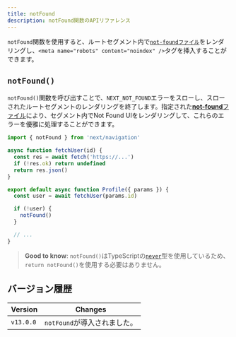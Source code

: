 ```yaml
---
title: notFound
description: notFound関数のAPIリファレンス
---
```


`notFound`関数を使用すると、ルートセグメント内で[`not-foundファイル`](/docs/app/api-reference/file-conventions/not-found)をレンダリングし、`<meta name="robots" content="noindex" />`タグを挿入することができます。

## `notFound()`

`notFound()`関数を呼び出すことで、`NEXT_NOT_FOUND`エラーをスローし、スローされたルートセグメントのレンダリングを終了します。指定された[**not-found**ファイル](/docs/app/api-reference/file-conventions/not-found)により、セグメント内でNot Found UIをレンダリングして、これらのエラーを優雅に処理することができます。

```jsx title="app/user/[id]/page.js"
import { notFound } from 'next/navigation'

async function fetchUser(id) {
  const res = await fetch('https://...')
  if (!res.ok) return undefined
  return res.json()
}

export default async function Profile({ params }) {
  const user = await fetchUser(params.id)

  if (!user) {
    notFound()
  }

  // ...
}
```

> **Good to know**: `notFound()`はTypeScriptの[`never`](https://www.typescriptlang.org/docs/handbook/2/functions.html#never)型を使用しているため、`return notFound()`を使用する必要はありません。

## バージョン履歴

| Version   | Changes                  |
| --------- | ------------------------ |
| `v13.0.0` | `notFound`が導入されました。 |